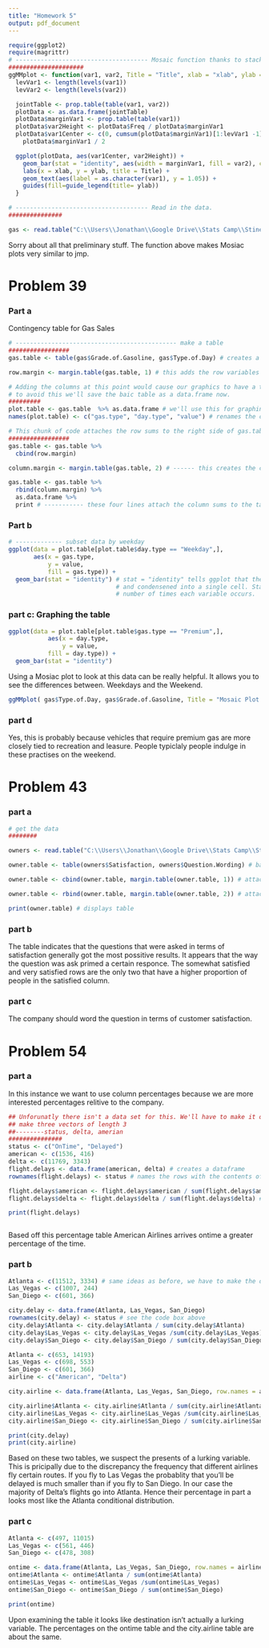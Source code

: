 ```yaml
---
title: "Homework 5"
output: pdf_document
---
```



```r
require(ggplot2)
require(magrittr)
# ------------------------------------- Mosaic function thanks to stack overflow
#####################
ggMMplot <- function(var1, var2, Title = "Title", xlab = "xlab", ylab = "ylab"){
  levVar1 <- length(levels(var1))
  levVar2 <- length(levels(var2))

  jointTable <- prop.table(table(var1, var2))
  plotData <- as.data.frame(jointTable)
  plotData$marginVar1 <- prop.table(table(var1))
  plotData$var2Height <- plotData$Freq / plotData$marginVar1
  plotData$var1Center <- c(0, cumsum(plotData$marginVar1)[1:levVar1 -1]) +
    plotData$marginVar1 / 2

  ggplot(plotData, aes(var1Center, var2Height)) +
    geom_bar(stat = "identity", aes(width = marginVar1, fill = var2), col = "Black") +
    labs(x = xlab, y = ylab, title = Title) +
    geom_text(aes(label = as.character(var1), y = 1.05)) +
    guides(fill=guide_legend(title= ylab))
  }

# ------------------------------------- Read in the data.
###############

gas <- read.table("C:\\Users\\Jonathan\\Google Drive\\Stats Camp\\Stine&Foster\\Data by Chapter\\Chapter 5\\05_gasoline_sales\\05_gasoline_sales.txt", header = TRUE, sep = "\t")
```

Sorry about all that preliminary stuff. The function above makes Mosiac plots very similar to jmp. 

# Problem 39

### Part a

Contingency table for Gas Sales

```r
# --------------------------------------------- make a table
#################
gas.table <- table(gas$Grade.of.Gasoline, gas$Type.of.Day) # creates a standard table of sums 

row.margin <- margin.table(gas.table, 1) # this adds the row variables together. 

# Adding the columns at this point would cause our graphics to have a total sum as one of the column
# to avoid this we'll save the baic table as a data.frame now.
#########
plot.table <- gas.table  %>% as.data.frame # we'll use this for graphing later
names(plot.table) <- c("gas.type", "day.type", "value") # renames the columns into something coherent

# This chunk of code attaches the row sums to the right side of gas.table
#################
gas.table <- gas.table %>% 
  cbind(row.margin)

column.margin <- margin.table(gas.table, 2) # ------ this creates the column summs

gas.table <- gas.table %>%  
  rbind(column.margin) %>% 
  as.data.frame %>%
  print # ----------- these four lines attach the column sums to the table and prints it our

```

### Part b

```r
# ------------- subset data by weekday
ggplot(data = plot.table[plot.table$day.type == "Weekday",],  
       aes(x = gas.type, 
           y = value,
           fill = gas.type)) + 
  geom_bar(stat = "identity") # stat = "identity" tells ggplot that the values have already been counted
                              # and condensened into a single cell. Stat = "bin" ggplot will find the
                              # number of times each variable occurs.

```

### part c: Graphing the table

```r
ggplot(data = plot.table[plot.table$gas.type == "Premium",], 
           aes(x = day.type,
               y = value,
           fill = day.type)) +
  geom_bar(stat = "identity")

```

Using a Mosiac plot to look at this data can be really helpful. It allows you to see the differences between. Weekdays and the Weekend.

```r
ggMMplot( gas$Type.of.Day, gas$Grade.of.Gasoline, Title = "Mosaic Plot of Days and Cars", xlab = "Day", ylab = "Values" )

```

### part d

Yes, this is probably because vehicles that require premium gas are more closely tied to recreation and leasure. People typiclaly people indulge in these practises on the weekend.


# Problem 43

### part a

```r
# get the data
########

owners <- read.table("C:\\Users\\Jonathan\\Google Drive\\Stats Camp\\Stine&Foster\\Data by Chapter\\Chapter 5\\05_owner_satisfaction\\05_owner_satisfaction.txt", header = TRUE, sep = "\t")

owner.table <- table(owners$Satisfaction, owners$Question.Wording) # basic table

owner.table <- cbind(owner.table, margin.table(owner.table, 1)) # attaching row sums

owner.table <- rbind(owner.table, margin.table(owner.table, 2)) # attacning column sums

print(owner.table) # displays table
```
### part b
 
The table indicates that the questions that were asked in terms of satisfaction generally got the most possitive results. It appears that the way the question was ask primed a certain responce. The somewhat satisfied and very satisfied rows are the only two that have a higher proportion of people in the satisfied column. 

### part c

The company should word the question in terms of customer satisfaction.

# Problem 54
 
### part a

In this instance we want to use column percentages because we are more interested percentages relitive to the company. 
 
```r
## Unforunatly there isn't a data set for this. We'll have to make it on our own
## make three vectors of length 3
##--------status, delta, amerian
###############
status <- c("OnTime", "Delayed")  
american <- c(1536, 416)
delta <- c(11769, 3343)
flight.delays <- data.frame(american, delta) # creates a dataframe
rownames(flight.delays) <- status # names the rows with the contents of status

flight.delays$american <- flight.delays$american / sum(flight.delays$american) # as a percentages
flight.delays$delta <- flight.delays$delta / sum(flight.delays$delta) # as a percentage

print(flight.delays)



```
Based off this percentage table American Airlines arrives ontime a greater percentage of the time.

### part b

```r
Atlanta <- c(11512, 3334) # same ideas as before, we have to make the data from scratch
Las_Vegas <- c(1007, 244)
San_Diego <- c(601, 366)

city.delay <- data.frame(Atlanta, Las_Vegas, San_Diego)
rownames(city.delay) <- status # see the code box above
city.delay$Atlanta <- city.delay$Atlanta / sum(city.delay$Atlanta)
city.delay$Las_Vegas <- city.delay$Las_Vegas /sum(city.delay$Las_Vegas)
city.delay$San_Diego <- city.delay$San_Diego / sum(city.delay$San_Diego)

Atlanta <- c(653, 14193)
Las_Vegas <- c(698, 553)
San_Diego <- c(601, 366)
airline <- c("American", "Delta")

city.airline <- data.frame(Atlanta, Las_Vegas, San_Diego, row.names = airline) 

city.airline$Atlanta <- city.airline$Atlanta / sum(city.airline$Atlanta)  # Making things into percentages
city.airline$Las_Vegas <- city.airline$Las_Vegas /sum(city.airline$Las_Vegas)
city.airline$San_Diego <- city.airline$San_Diego / sum(city.airline$San_Diego)

print(city.delay)
print(city.airline)
```

Based on these two tables, we suspect the presents of a lurking variable. This is pricipally due to the discrepancy the frequency that different airlines fly certain routes. If you fly to Las Vegas the probablity that you'll be delayed is much smaller than if you fly to San Diego. In our case the majority of Delta's flights go into Atlanta. Hence their percentage in part a looks most like the Atlanta conditional distribution.  

### part c


```r
Atlanta <- c(497, 11015)
Las_Vegas <- c(561, 446)
San_Diego <- c(478, 308)

ontime <- data.frame(Atlanta, Las_Vegas, San_Diego, row.names = airline)
ontime$Atlanta <- ontime$Atlanta / sum(ontime$Atlanta)
ontime$Las_Vegas <- ontime$Las_Vegas /sum(ontime$Las_Vegas)
ontime$San_Diego <- ontime$San_Diego / sum(ontime$San_Diego)

print(ontime)
```
Upon examining the table it looks like destination isn't actually a lurking variable. The percentages on the ontime table and the city.airline table are about the same.

